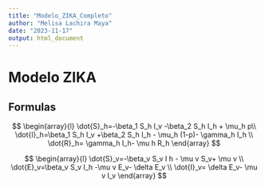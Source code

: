 ```yaml
---
title: "Modelo_ZIKA_Completo"
author: "Melisa Lachira Maya"
date: "2023-11-17"
output: html_document
---
```

# Modelo ZIKA

## Formulas

$$
\begin{array}{l}
\dot{S}_h=-\beta_1 S_h I_v -\beta_2 S_h I_h + \mu_h p\\
\dot{I}_h=\beta_1 S_h I_v +\beta_2 S_h I_h - \mu_h (1-p)- \gamma_h I_h \\
\dot{R}_h= \gamma_h I_h- \mu h R_h
\end{array}
$$

$$
\begin{array}{l}
\dot{S}_v=-\beta_v S_v I h - \mu v S_v+ \mu v \\
\dot{E}_v=\beta_v S_v I_h -\mu v E_v- \delta E_v \\
\dot{I}_v= \delta E_v- \mu v I_v
\end{array}
$$